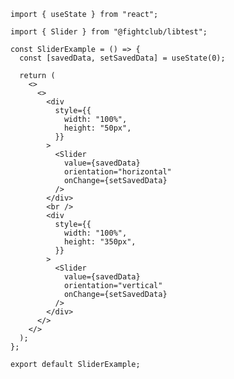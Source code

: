 ```tsx
import { useState } from "react";

import { Slider } from "@fightclub/libtest";

const SliderExample = () => {
  const [savedData, setSavedData] = useState(0);

  return (
    <>
      <>
        <div
          style={{
            width: "100%",
            height: "50px",
          }}
        >
          <Slider
            value={savedData}
            orientation="horizontal"
            onChange={setSavedData}
          />
        </div>
        <br />
        <div
          style={{
            width: "100%",
            height: "350px",
          }}
        >
          <Slider
            value={savedData}
            orientation="vertical"
            onChange={setSavedData}
          />
        </div>
      </>
    </>
  );
};

export default SliderExample;
```
